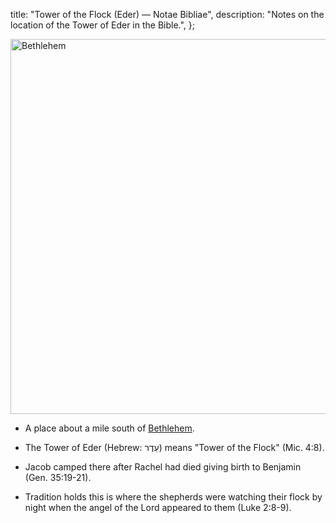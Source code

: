   title: "Tower of the Flock (Eder) — Notae Bibliae",
  description: "Notes on the location of the Tower of Eder in the Bible.",
};

<Initial text="Tower of the Flock (Eder)" />

<Image
  className="sepia rounded"
  src="/places/bethlehem.jpg"
  alt="Bethlehem"
  width="600"
  height="600"
/>

- A place about a mile south of [Bethlehem](/places/old-testament/genesis/bethlehem).

- The Tower of Eder (Hebrew: עֵדֶר) means "Tower of the Flock" (Mic. 4:8).

- Jacob camped there after Rachel had died giving birth to Benjamin (Gen. 35:19-21).

- Tradition holds this is where the shepherds were watching their flock by night when the angel of the Lord appeared to them (Luke 2:8-9).
